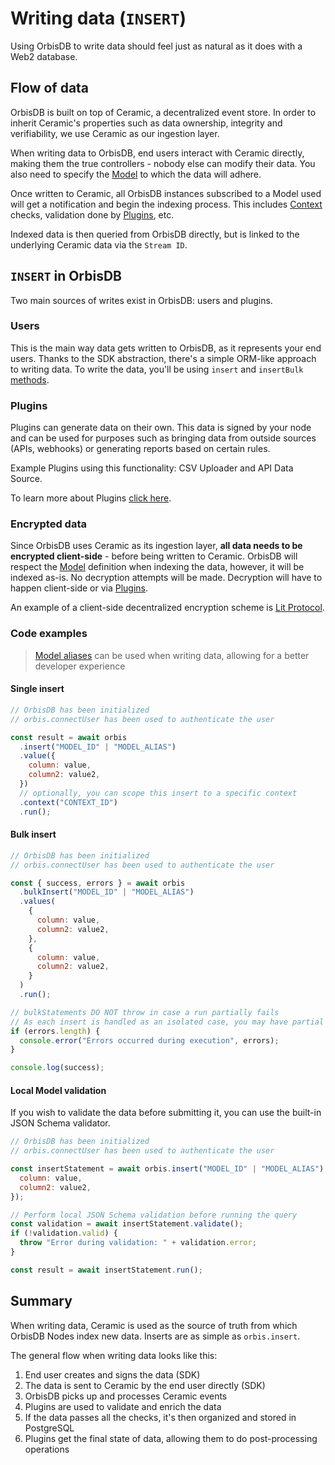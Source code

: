 # Writing data (`INSERT`)

Using OrbisDB to write data should feel just as natural as it does with a Web2 database.

## Flow of data

OrbisDB is built on top of Ceramic, a decentralized event store. In order to inherit Ceramic's
properties such as data ownership, integrity and verifiability, we use Ceramic as our ingestion
layer.

When writing data to OrbisDB, end users interact with Ceramic directly, making them the true
controllers - nobody else can modify their data. You also need to specify the
[Model](/databases/orbisdb-managing-data/models) to which the data will adhere.

Once written to Ceramic, all OrbisDB instances subscribed to a Model used will get a notification
and begin the indexing process. This includes [Context](/databases/orbisdb-managing-data/contexts)
checks, validation done by [Plugins](/databases/orbisdb-plugins), etc.

Indexed data is then queried from OrbisDB directly, but is linked to the underlying Ceramic data via
the `Stream ID`.

## `INSERT` in OrbisDB

Two main sources of writes exist in OrbisDB: users and plugins.

### Users

This is the main way data gets written to OrbisDB, as it represents your end users. Thanks to the
SDK abstraction, there's a simple ORM-like approach to writing data. To write the data, you'll be
using `insert` and `insertBulk` [methods](/databases/orbisdb-sdk-reference/insert).

### Plugins

Plugins can generate data on their own. This data is signed by your node and can be used for
purposes such as bringing data from outside sources (APIs, webhooks) or generating reports based on
certain rules.

Example Plugins using this functionality: CSV Uploader and API Data Source.

To learn more about Plugins [click here](/databases/orbisdb-plugins).

### Encrypted data

Since OrbisDB uses Ceramic as its ingestion layer, **all data needs to be encrypted client-side** -
before being written to Ceramic. OrbisDB will respect the
[Model](/databases/orbisdb-managing-data/models) definition when indexing the data, however, it will
be indexed as-is. No decryption attempts will be made. Decryption will have to happen client-side or
via [Plugins](/databases/orbisdb-plugins).

An example of a client-side decentralized encryption scheme is
[Lit Protocol](https://www.litprotocol.com/).

### Code examples

> [Model aliases](/databases/orbisdb-managing-data/models) can be used when writing data, allowing
> for a better developer experience

#### Single insert

```jsx
// OrbisDB has been initialized
// orbis.connectUser has been used to authenticate the user

const result = await orbis
  .insert("MODEL_ID" | "MODEL_ALIAS")
  .value({
    column: value,
    column2: value2,
  })
  // optionally, you can scope this insert to a specific context
  .context("CONTEXT_ID")
  .run();
```

#### Bulk insert

```jsx
// OrbisDB has been initialized
// orbis.connectUser has been used to authenticate the user

const { success, errors } = await orbis
  .bulkInsert("MODEL_ID" | "MODEL_ALIAS")
  .values(
    {
      column: value,
      column2: value2,
    },
    {
      column: value,
      column2: value2,
    }
  )
  .run();

// bulkStatements DO NOT throw in case a run partially fails
// As each insert is handled as an isolated case, you may have partial success
if (errors.length) {
  console.error("Errors occurred during execution", errors);
}

console.log(success);
```

#### Local Model validation

If you wish to validate the data before submitting it, you can use the built-in JSON Schema
validator.

```jsx
// OrbisDB has been initialized
// orbis.connectUser has been used to authenticate the user

const insertStatement = await orbis.insert("MODEL_ID" | "MODEL_ALIAS").value({
  column: value,
  column2: value2,
});

// Perform local JSON Schema validation before running the query
const validation = await insertStatement.validate();
if (!validation.valid) {
  throw "Error during validation: " + validation.error;
}

const result = await insertStatement.run();
```

## Summary

When writing data, Ceramic is used as the source of truth from which OrbisDB Nodes index new data.
Inserts are as simple as `orbis.insert`.

The general flow when writing data looks like this:

1. End user creates and signs the data (SDK)
2. The data is sent to Ceramic by the end user directly (SDK)
3. OrbisDB picks up and processes Ceramic events
4. Plugins are used to validate and enrich the data
5. If the data passes all the checks, it's then organized and stored in PostgreSQL
6. Plugins get the final state of data, allowing them to do post-processing operations
